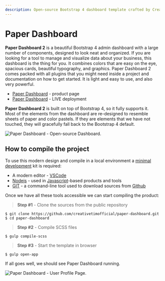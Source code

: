 ```yaml
---
description: Open-source Bootstrap 4 dashboard template crafted by Creative-Tim
---
```


# Paper Dashboard

**Paper Dashboard 2** is a beautiful Bootstrap 4 admin dashboard with a large number of components, designed to look neat and organized. If you are looking for a tool to manage and visualize data about your business, this dashboard is the thing for you. It combines colors that are easy on the eye, spacious cards, beautiful typography, and graphics. Paper Dashboard 2 comes packed with all plugins that you might need inside a project and documentation on how to get started. It is light and easy to use, and also very powerful.

- [Paper Dashboard](https://bit.ly/3ol6Tg3) - product page
- [Paper Dashboard](https://bit.ly/3eNrlmU) - LIVE deployment

**Paper Dashboard 2** is built on top of Bootstrap 4, so it fully supports it. Most of the elements from the dashboard are re-designed to resemble sheets of paper and color pastels. If they are elements that we have not touched, they will gracefully fall back to the Bootstrap 4 default.

![Paper Dashboard - Open-source Dashboard.](../../../static/assets/paper-dashboard.jpg)

## How to compile the project

To use this modern design and compile in a local environment a [minimal development](../tutorials/minimal-programming-kit.md) kit is required:

- A modern editor - [VSCode](https://code.visualstudio.com/)
- [Nodejs](https://nodejs.org/en/) - used in [Javascript](https://developer.mozilla.org/en-US/docs/Web/JavaScript)-based products and tools
- [GIT](https://git-scm.com/) - a command-line tool used to download sources from [Github](https://github.com/)

Once we have all these tools accessible we can start compiling the product:

> **Step #1** - Clone the sources from the public repository

```
$ git clone https://github.com/creativetimofficial/paper-dashboard.git
$ cd paper-dashboard
```

> **Step #2** - Compile SCSS files

```
$ gulp compile-scss
```

> **Step #3** - Start the template in browser

```
$ gulp open-app
```

If all goes well, we should see Paper Dashboard running.

![Paper Dashboard - User Profile Page. ](../../../static/assets/paper-dashboard-user-profile.jpg)
